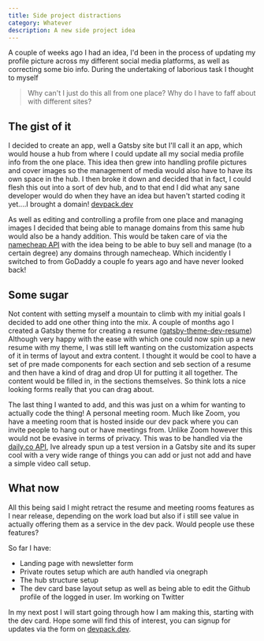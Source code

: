 ```yaml
---
title: Side project distractions
category: Whatever
description: A new side project idea
---
```


A couple of weeks ago I had an idea, I'd been in the process of updating my profile picture across my different social
media platforms, as well as correcting some bio info. During the undertaking of laborious task I thought to myself

> Why can't I just do this all from one place? Why do I have to faff about with different sites?

## The gist of it

I decided to create an app, well a Gatsby site but I'll call it an app, which would house a hub from where I could
update all my social media profile info from the one place. This idea then grew into handling profile pictures and cover
images so the management of media would also have to have its own space in the hub. I then broke it down and decided
that in fact, I could flesh this out into a sort of dev hub, and to that end I did what any sane developer would do when
they have an idea but haven't started coding it yet....I brought a domain! [devpack.dev](https://www.devpack.dev/)

As well as editing and controlling a profile from one place and managing images I decided that being able to manage
domains from this same hub would also be a handy addition. This would be taken care of via the [namecheap API](https://www.namecheap.com/support/api/intro/) with the idea being to be able to buy sell and manage (to a certain degree) any domains through namecheap. Which incidently I switched to from GoDaddy a couple fo years ago and have never looked back!

## Some sugar

Not content with setting myself a mountain to climb with my initial goals I decided to add one other thing into the mix. A couple of months ago I created a Gatsby theme for creating a resume ([gatsby-theme-dev-resume](https://www.npmjs.com/package/gatsby-theme-dev-resume)) Although very happy with the ease with which one could now spin up a new resume with my theme, I was still left wanting on the customization aspects of it in terms of layout and extra content. I thought it would be cool to have a set of pre made components for each section and seb section of a resume and then have a kind of drag and drop UI for putting it all together. The content would be filled in, in the sections themselves. So think lots a nice looking forms really that you can drag about.

The last thing I wanted to add, and this was just on a whim for wanting to actually code the thing! A personal meeting room. Much like Zoom, you have a meeting room that is hosted inside our dev pack where you can invite people to hang out or have meetings from. Unlike Zoom however this would not be evasive in terms of privacy. This was to be handled via the [daily.co API](https://docs.daily.co/docs), Ive already spun up a test version in a Gatsby site and its super cool with a very wide range of things you can add or just not add and have a simple video call setup.

## What now

All this being said I might retract the resume and meeting rooms features as I near release, depending on the work load but also if i still see value in actually offering them as a service in the dev pack. Would people use these features?

So far I have:

- Landing page with newsletter form
- Private routes setup which are auth handled via onegraph
- The hub structure setup
- The dev card base layout setup as well as being able to edit the Github profile of the logged in user. Im working on Twitter

In my next post I will start going through how I am making this, starting with the dev card. Hope some will find this of interest, you can signup for updates via the form on [devpack.dev](https://www.devpack.dev/).

